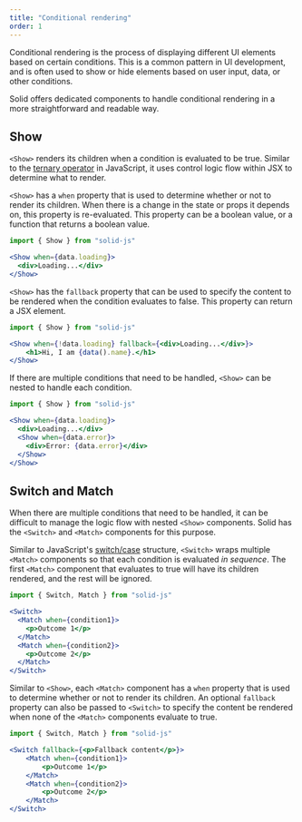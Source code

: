 ```yaml
---
title: "Conditional rendering"
order: 1
---
```


Conditional rendering is the process of displaying different UI elements based on certain conditions.
This is a common pattern in UI development, and is often used to show or hide elements based on user input, data, or other conditions.

Solid offers dedicated components to handle conditional rendering in a more straightforward and readable way.

## Show

`<Show>` renders its children when a condition is evaluated to be true.
Similar to the [ternary operator](https://developer.mozilla.org/en-US/docs/Web/JavaScript/Reference/Operators/Conditional_Operator) in JavaScript, it uses control logic flow within JSX to determine what to render.

`<Show>` has a `when` property that is used to determine whether or not to render its children.
When there is a change in the state or props it depends on, this property is re-evaluated.
This property can be a boolean value, or a function that returns a boolean value.

```jsx
import { Show } from "solid-js"

<Show when={data.loading}>
  <div>Loading...</div>
</Show>
```

`<Show>` has the `fallback` property that can be used to specify the content to be rendered when the condition evaluates to false.
This property can return a JSX element.

```jsx
import { Show } from "solid-js"

<Show when={!data.loading} fallback={<div>Loading...</div>}>
	<h1>Hi, I am {data().name}.</h1>
</Show>
```

If there are multiple conditions that need to be handled, `<Show>` can be nested to handle each condition.

```jsx
import { Show } from "solid-js"

<Show when={data.loading}>
  <div>Loading...</div>
  <Show when={data.error}>
    <div>Error: {data.error}</div>
  </Show>
</Show>
```


## Switch and Match

When there are multiple conditions that need to be handled, it can be difficult to manage the logic flow with nested `<Show>` components.
Solid has the `<Switch>` and `<Match>` components for this purpose.

Similar to JavaScript's [switch/case](https://developer.mozilla.org/en-US/docs/Web/JavaScript/Reference/Statements/switch) structure, `<Switch>` wraps multiple `<Match>` components so that each condition is evaluated _in sequence_.
The first `<Match>` component that evaluates to true will have its children rendered, and the rest will be ignored.

```jsx
import { Switch, Match } from "solid-js"

<Switch>
  <Match when={condition1}>
    <p>Outcome 1</p>
  </Match>
  <Match when={condition2}>
    <p>Outcome 2</p>
  </Match>
</Switch>
```

Similar to `<Show>`, each `<Match>` component has a `when` property that is used to determine whether or not to render its children.
An optional `fallback` property can also be passed to `<Switch>` to specify the content be rendered when none of the `<Match>` components evaluate to true.

```jsx
import { Switch, Match } from "solid-js"

<Switch fallback={<p>Fallback content</p>}>
	<Match when={condition1}>
		<p>Outcome 1</p>
	</Match>
	<Match when={condition2}>
		<p>Outcome 2</p>
	</Match>
</Switch>
```
